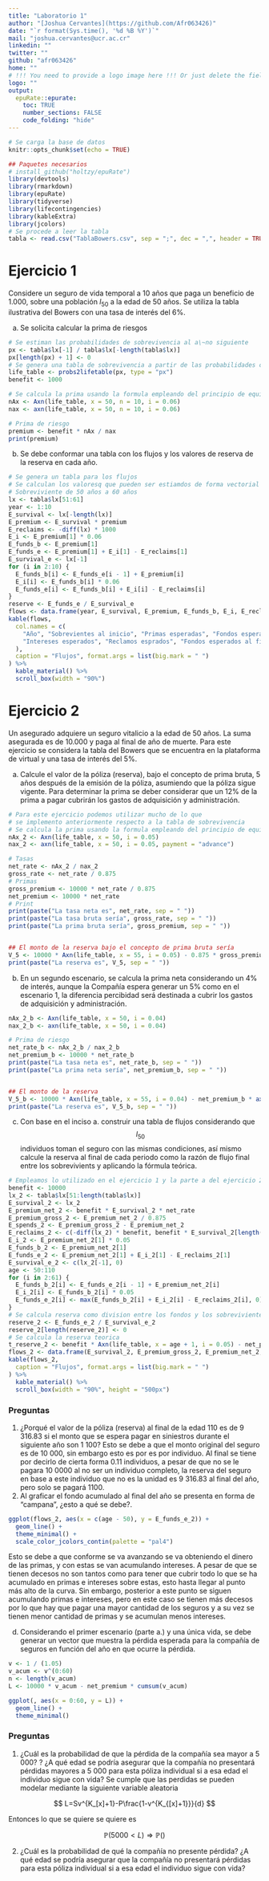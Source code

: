 ```yaml
---
title: "Laboratorio 1"
author: "[Joshua Cervantes](https://github.com/Afr063426)"
date: "`r format(Sys.time(), '%d %B %Y')`"
mail: "joshua.cervantes@ucr.ac.cr"
linkedin: ""
twitter: ""
github: "afr063426"
home: ""
# !!! You need to provide a logo image here !!! Or just delete the field for no logo
logo: ""
output:
  epuRate::epurate:
    toc: TRUE
    number_sections: FALSE
    code_folding: "hide"
---
```


```r
# Se carga la base de datos
knitr::opts_chunk$set(echo = TRUE)

## Paquetes necesarios
# install_github("holtzy/epuRate")
library(devtools)
library(rmarkdown)
library(epuRate)
library(tidyverse)
library(lifecontingencies)
library(kableExtra)
library(jcolors)
# Se procede a leer la tabla
tabla <- read.csv("TablaBowers.csv", sep = ";", dec = ",", header = TRUE, stringsAsFactors = FALSE)
```
# Ejercicio 1
Considere un seguro de vida temporal a 10 años que paga un beneficio de 1.000, sobre una población $l_{50}$ a la edad de 50 años. Se utiliza la tabla ilustrativa del Bowers
con una tasa de interés del 6%.

a. Se solicita calcular la prima de riesgos 

```r
# Se estiman las probabilidades de sobrevivencia al a\~no siguiente
px <- tabla$lx[-1] / tabla$lx[-length(tabla$lx)]
px[length(px) + 1] <- 0
# Se genera una tabla de sobrevivencia a partir de las probabilidades calculadas
life_table <- probs2lifetable(px, type = "px")
benefit <- 1000

# Se calcula la prima usando la formula empleando del principio de equivalencia
nAx <- Axn(life_table, x = 50, n = 10, i = 0.06)
nax <- axn(life_table, x = 50, n = 10, i = 0.06)

# Prima de riesgo
premium <- benefit * nAx / nax
print(premium)
```

b. Se debe conformar una tabla con los flujos y los valores de reserva de la reserva en cada año.

```r
# Se genera un tabla para los flujos
# Se calculan los valoresq que pueden ser estiamdos de forma vectorial
# Sobreviviente de 50 años a 60 años
lx <- tabla$lx[51:61]
year <- 1:10
E_survival <- lx[-length(lx)]
E_premium <- E_survival * premium
E_reclaims <- -diff(lx) * 1000
E_i <- E_premium[1] * 0.06
E_funds_b <- E_premium[1]
E_funds_e <- E_premium[1] + E_i[1] - E_reclaims[1]
E_survival_e <- lx[-1]
for (i in 2:10) {
  E_funds_b[i] <- E_funds_e[i - 1] + E_premium[i]
  E_i[i] <- E_funds_b[i] * 0.06
  E_funds_e[i] <- E_funds_b[i] + E_i[i] - E_reclaims[i]
}
reserve <- E_funds_e / E_survival_e
flows <- data.frame(year, E_survival, E_premium, E_funds_b, E_i, E_reclaims, E_funds_e, reserve)
kable(flows,
  col.names = c(
    "Año", "Sobrevientes al inicio", "Primas esperadas", "Fondos esperados al inicio",
    "Intereses esperados", "Reclamos esprados", "Fondos esperados al final", "Reserva"
  ),
  caption = "Flujos", format.args = list(big.mark = " ")
) %>%
  kable_material() %>%
  scroll_box(width = "90%")
```

# Ejercicio 2
Un asegurado adquiere un seguro vitalicio a la edad de 50 años. La suma asegurada es de 10.000
y paga al final de año de muerte. Para este ejercicio se considera la tabla del Bowers que se encuentra
en la plataforma de virtual y una tasa de interés del 5%.

a.  Calcule el valor de la póliza (reserva), bajo el concepto de prima bruta, 5 años después de la emisión de la póliza, 
asumiendo que la póliza sigue vigente. Para determinar la prima se deber considerar que un 12% de la prima a pagar
cubrirán los gastos de adquisición y administración.

```r
# Para este ejercicio podemos utilizar mucho de lo que
# se implemento anteriormente respecto a la tabla de sobrevivencia
# Se calcula la prima usando la formula empleando del principio de equivalencia
nAx_2 <- Axn(life_table, x = 50, i = 0.05)
nax_2 <- axn(life_table, x = 50, i = 0.05, payment = "advance")

# Tasas
net_rate <- nAx_2 / nax_2
gross_rate <- net_rate / 0.875
# Primas
gross_premium <- 10000 * net_rate / 0.875
net_premium <- 10000 * net_rate
# Print
print(paste("La tasa neta es", net_rate, sep = " "))
print(paste("La tasa bruta sería", gross_rate, sep = " "))
print(paste("La prima bruta sería", gross_premium, sep = " "))


## El monto de la reserva bajo el concepto de prima bruta sería
V_5 <- 10000 * Axn(life_table, x = 55, i = 0.05) - 0.875 * gross_premium * axn(life_table, x = 55, i = 0.05)
print(paste("La reserva es", V_5, sep = " "))
```

b. En un segundo escenario, se calcula la prima neta considerando un 4% de interés, aunque la Compañía espera
generar un 5% como en el escenario 1, la diferencia percibidad será destinada a cubrir los gastos de adquisición y administración.
```r
nAx_2_b <- Axn(life_table, x = 50, i = 0.04)
nax_2_b <- axn(life_table, x = 50, i = 0.04)

# Prima de riesgo
net_rate_b <- nAx_2_b / nax_2_b
net_premium_b <- 10000 * net_rate_b
print(paste("La tasa neta es", net_rate_b, sep = " "))
print(paste("La prima neta sería", net_premium_b, sep = " "))


## El monto de la reserva
V_5_b <- 10000 * Axn(life_table, x = 55, i = 0.04) - net_premium_b * axn(life_table, x = 55, i = 0.04)
print(paste("La reserva es", V_5_b, sep = " "))
```

c. Con base en el inciso a. construir una tabla de flujos considerando que $$l_{50}$$ individuos toman el seguro con las mismas condiciones,
así mismo calcule la reserva al final de cada periodo como la razón de flujo final entre los sobrevivients y aplicando la fórmula teórica.
```r
# Empleamos lo utilizado en el ejercicio 1 y la parte a del ejercicio 2
benefit <- 10000
lx_2 <- tabla$lx[51:length(tabla$lx)]
E_survival_2 <- lx_2
E_premium_net_2 <- benefit * E_survival_2 * net_rate
E_premium_gross_2 <- E_premium_net_2 / 0.875
E_spends_2 <- E_premium_gross_2 - E_premium_net_2
E_reclaims_2 <- c(-diff(lx_2) * benefit, benefit * E_survival_2[length(E_survival_2)])
E_i_2 <- E_premium_net_2[1] * 0.05
E_funds_b_2 <- E_premium_net_2[1]
E_funds_e_2 <- E_premium_net_2[1] + E_i_2[1] - E_reclaims_2[1]
E_survival_e_2 <- c(lx_2[-1], 0)
age <- 50:110
for (i in 2:61) {
  E_funds_b_2[i] <- E_funds_e_2[i - 1] + E_premium_net_2[i]
  E_i_2[i] <- E_funds_b_2[i] * 0.05
  E_funds_e_2[i] <- max(E_funds_b_2[i] + E_i_2[i] - E_reclaims_2[i], 0)
}
# Se calcula reserva como division entre los fondos y los sobrevivientes
reserve_2 <- E_funds_e_2 / E_survival_e_2
reserve_2[length(reserve_2)] <- 0
# Se calcula la reserva teorica
t_reserve_2 <- benefit * Axn(life_table, x = age + 1, i = 0.05) - net_premium * axn(life_table, x = age + 1, i = 0.05)
flows_2 <- data.frame(E_survival_2, E_premium_gross_2, E_premium_net_2, E_spends_2, E_funds_b_2, E_i_2, E_reclaims_2, E_funds_e_2, E_survival_e_2, reserve_2, t_reserve_2)
kable(flows_2,
  caption = "Flujos", format.args = list(big.mark = " ")
) %>%
  kable_material() %>%
  scroll_box(width = "90%", height = "500px")
```
### Preguntas

1. ¿Porqué el valor de la póliza (reserva) al final de la edad 110 es de 9 316.83 si el monto
que se espera pagar en siniestros durante el siguiente año son 1 100?
Esto se debe a que el monto original del seguro es de 10 000, sin embargo esto es por es por individuo. Al final se tiene por decirlo de cierta forma 0.11 individuos, a pesar de que no se le pagara 10 0000 al no ser un individuo completo, la reserva del seguro en base a este individuo que no es la unidad es 9 316.83 al final del año, pero solo se pagará 1100.
2. Al graficar el fondo acumulado al final del año se presenta en forma de "campana", ¿esto a qué se debe?.
```r
ggplot(flows_2, aes(x = c(age - 50), y = E_funds_e_2)) +
  geom_line() +
  theme_minimal() +
  scale_color_jcolors_contin(palette = "pal4")
```

Esto se debe a que conforme se va avanzando se va obteniendo el dinero de las primas, y con estas se van acumulando intereses. A pesar de que se tienen decesos no son tantos como para tener que cubrir todo lo que se ha acumulado en primas e intereses sobre estas, esto hasta llegar al punto más alto de la curva. Sin embargo, posterior a este punto se siguen acumulando primas e intereses, pero en este caso se tienen más decesos por lo que hay que pagar una mayor cantidad de los seguros y a su vez se tienen menor cantidad de primas y se acumulan menos intereses.

d. Considerando el primer escenario (parte a.) y una única vida, se debe generar un vector que muestra la pérdida esperada para la compañía de seguros en función
del año en que ocurre la pérdida. 

```r
v <- 1 / (1.05)
v_acum <- v^(0:60)
n <- length(v_acum)
L <- 10000 * v_acum - net_premium * cumsum(v_acum)

ggplot(, aes(x = 0:60, y = L)) +
  geom_line() +
  theme_minimal()
```

### Preguntas 
1. ¿Cuál es la probabilidad de que la pérdida de la compañía sea mayor a 5 000?
? ¿A qué edad se podría asegurar que la compañía no presentará pérdidas mayores a 5 000 para esta póliza individual si 
a esa edad el individuo sigue con vida?
Se cumple que las perdidas se pueden modelar mediante la siguiente variable aleatoria

$$
L=Sv^{K_[x]+1}-P\frac{1-v^{K_{[x]+1}}}{d}
$$ 

Entonces lo que se quiere se quiere es 

$$
\mathbb{P}\left(5000 < L \right)\Rightarrow \mathbb{P}\left( \right)
$$







2. ¿Cuál es la probabilidad de qué la compañía no presente pérdida? ¿A qué edad se podría
asegurar que la compañía no presentará pérdidas para esta póliza individual si a esa edad el individuo
sigue con vida?